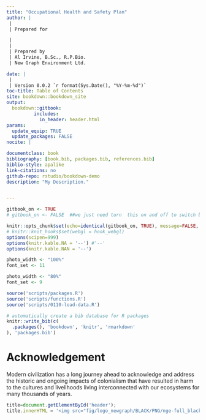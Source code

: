 ```yaml
--- 
title: "Occupational Health and Safety Plan"
author: |
 |
 | Prepared for

 |
 |
 | Prepared by
 | Al Irvine, B.Sc., R.P.Bio.
 | New Graph Environment Ltd.

date: |
 |
 | Version 0.0.2 `r format(Sys.Date(), "%Y-%m-%d")`
toc-title: Table of Contents
site: bookdown::bookdown_site
output: 
  bookdown::gitbook:
          includes:
            in_header: header.html
params: 
  update_equip: TRUE
  update_packages: FALSE
nocite: |

documentclass: book
bibliography: [book.bib, packages.bib, references.bib]
biblio-style: apalike
link-citations: no
github-repo: rstudio/bookdown-demo
description: "My Description."


---
```


```r
gitbook_on <- TRUE
# gitbook_on <- FALSE  ##we just need turn  this on and off to switch between gitbook and pdf via paged.js

```

```r
knitr::opts_chunk$set(echo=identical(gitbook_on, TRUE), message=FALSE, warning=FALSE, dpi=60, out.width = "100%")
# knitr::knit_hooks$set(webgl = hook_webgl)
options(scipen=999)
options(knitr.kable.NA = '--') #'--'
options(knitr.kable.NAN = '--')
```

```r
photo_width <- "100%"
font_set <- 11

```

```r
photo_width <- "80%"
font_set <- 9
```


```r
source('scripts/packages.R')
source('scripts/functions.R')
source('scripts/0110-load-data.R')

```


```r
# automatically create a bib database for R packages
knitr::write_bib(c(
  .packages(), 'bookdown', 'knitr', 'rmarkdown'
), 'packages.bib')
```

# Acknowledgement {.front-matter .unnumbered}


Modern civilization has a long journey ahead to acknowledge and address the historic and ongoing impacts of colonialism that have resulted in harm to the cultures and livelihoods living interconnected with our ecosystems for many thousands of years. 



```js
title=document.getElementById('header');
title.innerHTML = '<img src="fig/logo_newgraph/BLACK/PNG/nge-full_black.png" alt="NewGraph">' + title.innerHTML
```

